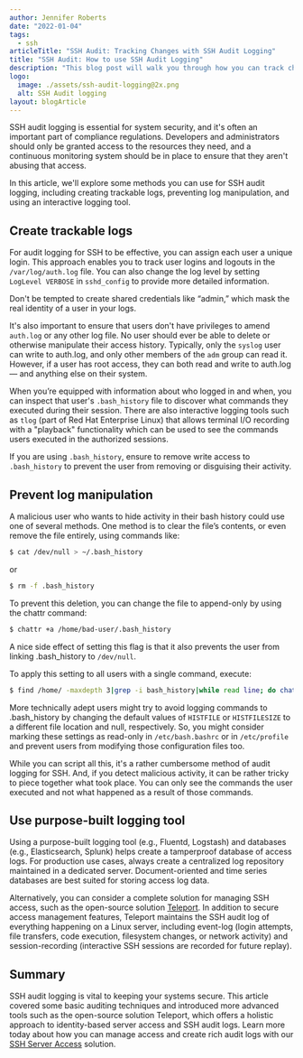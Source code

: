 ```yaml
---
author: Jennifer Roberts
date: "2022-01-04"
tags:
  - ssh
articleTitle: "SSH Audit: Tracking Changes with SSH Audit Logging"
title: "SSH Audit: How to use SSH Audit Logging"
description: "This blog post will walk you through how you can track changes on Linux hosts with SSH Audit Logging."
logo:
  image: ./assets/ssh-audit-logging@2x.png
  alt: SSH Audit logging
layout: blogArticle
---
```



SSH audit logging is essential for system security, and it's often an important part of compliance regulations. Developers and
administrators should only be granted access to the resources they need, and a continuous monitoring system should be in place to ensure
that they aren't abusing that access.

In this article, we'll explore some methods you can use for SSH audit logging, including creating trackable logs, preventing log
manipulation, and using an interactive logging tool.

## Create trackable logs
For audit logging for SSH to be effective, you can assign each user a unique login. This approach enables you to track user logins and
logouts in the `/var/log/auth.log` file. You can also change the log level by setting `LogLevel VERBOSE` in `sshd_config` to provide more
detailed information.

Don't be tempted to create shared credentials like “admin,” which mask the real identity of a user in your logs.

It's also important to ensure that users don't have privileges to amend `auth.log` or any other log file. No user should ever be able to
delete or otherwise manipulate their access history. Typically, only the `syslog` user can write to auth.log, and only other members of the
`adm` group can read it. However, if a user has root access, they can both read and write to auth.log — and anything else on their system.

When you’re equipped with information about who logged in and when, you can inspect that user's `.bash_history` file to discover what
commands they executed during their session. There are also interactive logging tools such as `tlog` (part of Red Hat Enterprise Linux) that
allows terminal I/O recording with a "playback" functionality which can be used to see the commands users executed in the authorized
sessions.

If you are using `.bash_history`, ensure to remove write access to `.bash_history` to prevent the user from removing or disguising their
activity.


## Prevent log manipulation
A malicious user who wants to hide activity in their bash history could use one of several methods. One method is to clear the file’s
contents, or even remove the file entirely, using commands like: 
```bash
$ cat /dev/null > ~/.bash_history
```

or 

```bash
$ rm -f .bash_history
```

To prevent this deletion, you can change the file to append-only by using the chattr command:

```bash
$ chattr +a /home/bad-user/.bash_history
```

A nice side effect of setting this flag is that it also prevents the user from linking .bash_history to `/dev/null`.

To apply this setting to all users with a single command, execute:

```bash
$ find /home/ -maxdepth 3|grep -i bash_history|while read line; do chattr +a "$line"; done
```

More technically adept users might try to avoid logging commands to .bash_history by changing the default values of `HISTFILE` or
`HISTFILESIZE` to a different file location and null, respectively. So, you might consider marking these settings as read-only in
`/etc/bash.bashrc` or in `/etc/profile` and prevent users from modifying those configuration files too.

While you can script all this, it's a rather cumbersome method of audit logging for SSH. And, if you detect malicious activity, it can be
rather tricky to piece together what took place. You can only see the commands the user executed and not what happened as a result of those
commands.

<EmailSubscribeViolet />

## Use purpose-built logging tool
 
Using a purpose-built logging tool (e.g., Fluentd, Logstash) and databases (e.g., Elasticsearch, Splunk) helps create a tamperproof database
of access logs. For production use cases, always create a centralized log repository maintained in a dedicated server. Document-oriented and
time series databases are best suited for storing access log data. 
  
Alternatively, you can consider a complete solution for managing SSH access, such as the open-source solution
[Teleport](https://goteleport.com/). In addition to secure access management features, Teleport maintains the SSH audit log of everything
happening on a Linux server, including event-log (login attempts, file transfers, code execution, filesystem changes, or network activity)
and session-recording (interactive SSH sessions are recorded for future replay).

## Summary
SSH audit logging is vital to keeping your systems secure. This article covered some basic auditing techniques and introduced more advanced
tools such as the open-source solution Teleport, which offers a holistic approach to identity-based server access and SSH audit logs. Learn
more today about how you can manage access and create rich audit logs with our [SSH Server
Access](https://goteleport.com/ssh-server-access/) solution.
